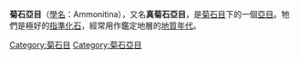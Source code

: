 {{Automatic Taxobox
| name = 菊石亞目
| fossil_range = {{fossil range|200|66}}[[侏羅紀|侏羅紀]]至[[白堊紀|白堊紀]]
| image = Ammonite Asteroceras.jpg
| image_width = 250px
| image_caption = [[星菊石|星菊石]]
| taxon = Ammonitina
| authority = Hyatt, 1889
| subdivision_ranks = [[超科|超科]]
| subdivision =
* [[刺菊石超科|刺菊石超科]] Acanthocerataceae
* [[帶菊石超科|帶菊石超科]] Desmocerataceae
* [[區域菊石超科|區域菊石超科]] Endemocerataceae
* [[始頸菊石超科|始頸菊石超科]] Eoderocerataceae
* [[單菊石超科|單菊石超科]] Haplocerataceae
* [[馬蹄菊石超科|馬蹄菊石超科]] Hildocerataceae
* [[盔菊石超科|盔菊石超科]] Hoplitaceae
* [[旋菊石超科|旋菊石超科]] Perisphinctoidea
* [[裸菊石超科|裸菊石超科]] Psilocerataceae
* [[冠菊石超科|冠菊石超科]] Stephanocerataceae
}}

'''菊石亞目'''（[[學名|學名]]：Ammonitina），又名'''真菊石亞目'''，是[[菊石目|菊石目]]下的一個[[亞目|亞目]]。牠們是極好的[[指準化石|指準化石]]，經常用作鑑定地層的[[地質年代|地質年代]]。

{{wikispecies|Ammonitina}}
{{commons category|Ammonitina}}
{{Taxonbar|from=Q3343308}}

[[Category:菊石目|Category:菊石目]]
[[Category:菊石亞目|Category:菊石亞目]]


{{cephalopod-stub}}